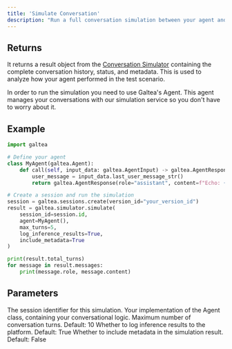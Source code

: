 ```yaml
---
title: 'Simulate Conversation'
description: "Run a full conversation simulation between your agent and a synthetic user using the Galtea SDK."
---
```


## Returns
It returns a result object from the [Conversation Simulator](/concepts/conversation-simulator#simulation-result-structure) containing the complete conversation history, status, and metadata. This is used to analyze how your agent performed in the test scenario.

In order to run the simulation you need to use Galtea's Agent. This agent manages your conversations with our simulation service so you don't have to worry about it.

## Example
```python
import galtea

# Define your agent
class MyAgent(galtea.Agent):
    def call(self, input_data: galtea.AgentInput) -> galtea.AgentResponse:
        user_message = input_data.last_user_message_str()
        return galtea.AgentResponse(role="assistant", content=f"Echo: {user_message}")

# Create a session and run the simulation
session = galtea.sessions.create(version_id="your_version_id")
result = galtea.simulator.simulate(
    session_id=session.id,
    agent=MyAgent(),
    max_turns=5,
    log_inference_results=True,
    include_metadata=True
)

print(result.total_turns)
for message in result.messages:
    print(message.role, message.content)
```

## Parameters

<ResponseField name="session_id" type="str" required>
  The session identifier for this simulation.
</ResponseField>

<ResponseField name="agent" type="Agent" required>
  Your implementation of the Agent class, containing your conversational logic.
</ResponseField>

<ResponseField name="max_turns" type="int">
  Maximum number of conversation turns. Default: 10
</ResponseField>

<ResponseField name="log_inference_results" type="bool">
  Whether to log inference results to the platform. Default: True
</ResponseField>

<ResponseField name="include_metadata" type="bool">
  Whether to include metadata in the simulation result. Default: False
</ResponseField>

